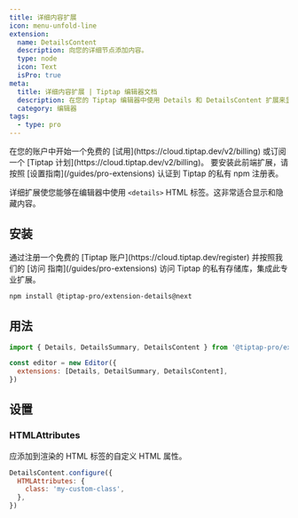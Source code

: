 ```yaml
---
title: 详细内容扩展
icon: menu-unfold-line
extension:
  name: DetailsContent
  description: 向您的详细节点添加内容。
  type: node
  icon: Text
  isPro: true
meta:
  title: 详细内容扩展 | Tiptap 编辑器文档
  description: 在您的 Tiptap 编辑器中使用 Details 和 DetailsContent 扩展来显示和隐藏内容。非常适合… 切换隐藏内容！
  category: 编辑器
tags:
  - type: pro
---
```



<Requirements>
    <RequirementItem label="1. 激活试用或订阅">
        在您的账户中开始一个免费的 [试用](https://cloud.tiptap.dev/v2/billing) 或订阅一个 [Tiptap 计划](https://cloud.tiptap.dev/v2/billing)。
    </RequirementItem>
    <RequirementItem label="2. 从私有注册表安装">
        要安装此前端扩展，请按照 [设置指南](/guides/pro-extensions) 认证到 Tiptap 的私有 npm 注册表。
    </RequirementItem>
</Requirements>

详细扩展使您能够在编辑器中使用 `<details>` HTML 标签。这非常适合显示和隐藏内容。

<CodeDemo isPro path="/Nodes/Details" />

## 安装

<Callout title="设置访问 Tiptap 的私有存储库" variant="info">
  通过注册一个免费的 [Tiptap
  账户](https://cloud.tiptap.dev/register) 并按照我们的 [访问
  指南](/guides/pro-extensions) 访问 Tiptap 的私有存储库，集成此专业扩展。
</Callout>

```bash
npm install @tiptap-pro/extension-details@next
```

## 用法

```js
import { Details, DetailsSummary, DetailsContent } from '@tiptap-pro/extension-details'

const editor = new Editor({
  extensions: [Details, DetailSummary, DetailsContent],
})
```

## 设置

### HTMLAttributes

应添加到渲染的 HTML 标签的自定义 HTML 属性。

```js
DetailsContent.configure({
  HTMLAttributes: {
    class: 'my-custom-class',
  },
})
```